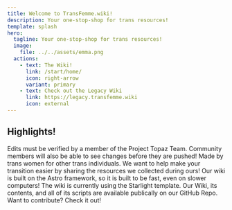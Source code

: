 ```yaml
---
title: Welcome to TransFemme.wiki!
description: Your one-stop-shop for trans resources!
template: splash
hero:
  tagline: Your one-stop-shop for trans resources!
  image:
    file: ../../assets/emma.png
  actions:
    - text: The Wiki!
      link: /start/home/
      icon: right-arrow
      variant: primary
    - text: Check out the Legacy Wiki
      link: https://legacy.transfemme.wiki
      icon: external
---
```



## Highlights!

<CardGrid>
	<Card title="Update content" icon="approve-check-circle">
		Edits must be verified by a member of the Project Topaz Team. Community members will also be able to see changes before they are pushed!
	</Card>
	<Card title="Add new content" icon="heart">
		Made by trans women for other trans individuals. We want to help make your transition easier by sharing the resources we collected during ours!
	</Card>
	<Card title="Configure your site" icon="rocket">
		Our wiki is built on the Astro framework, so it is built to be fast, even on slower computers! The wiki is currently using the Starlight template.
	</Card>
	<Card title="Read the docs" icon="github">
		Our Wiki, its contents, and all of its scripts are available publically on our GitHub Repo. Want to contribute? Check it out!
	</Card>
</CardGrid>
